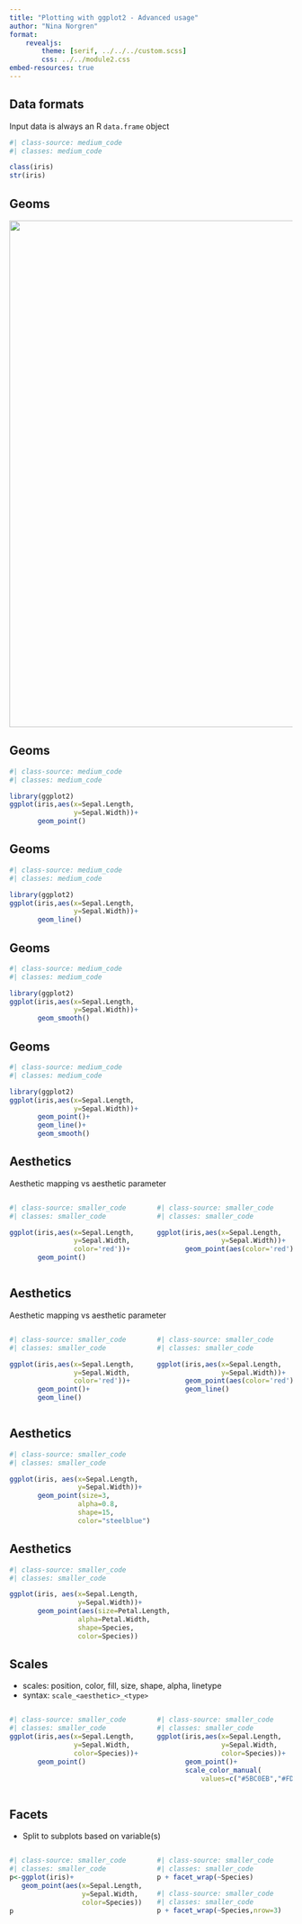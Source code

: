 ```yaml
---
title: "Plotting with ggplot2 - Advanced usage"
author: "Nina Norgren"
format: 
    revealjs:
        theme: [serif, ../../../custom.scss]
        css: ../../module2.css
embed-resources: true
---
```


## Data formats 

Input data is always an R `data.frame` object 

```r
#| class-source: medium_code
#| classes: medium_code

class(iris)
str(iris)
```

## Geoms 

![](img/geoms.PNG){width=900}


## Geoms 

```r
#| class-source: medium_code
#| classes: medium_code

library(ggplot2)
ggplot(iris,aes(x=Sepal.Length,
                y=Sepal.Width))+
       geom_point()
```

## Geoms 

```r
#| class-source: medium_code
#| classes: medium_code

library(ggplot2)
ggplot(iris,aes(x=Sepal.Length,
                y=Sepal.Width))+
       geom_line()
```

## Geoms 

```r
#| class-source: medium_code
#| classes: medium_code

library(ggplot2)
ggplot(iris,aes(x=Sepal.Length,
                y=Sepal.Width))+
       geom_smooth()
```

## Geoms 

```r
#| class-source: medium_code
#| classes: medium_code

library(ggplot2)
ggplot(iris,aes(x=Sepal.Length,
                y=Sepal.Width))+
       geom_point()+
       geom_line()+
       geom_smooth()
```

## Aesthetics 

Aesthetic mapping vs aesthetic parameter 

::: {.columns}

::: {.column width="50%"}
```r
#| class-source: smaller_code
#| classes: smaller_code

ggplot(iris,aes(x=Sepal.Length,
                y=Sepal.Width,
                color='red'))+
       geom_point()
```
::: 

::: {.column width="50%"}
```r
#| class-source: smaller_code
#| classes: smaller_code

ggplot(iris,aes(x=Sepal.Length,
                y=Sepal.Width))+
       geom_point(aes(color='red'))
```
:::

:::

## Aesthetics 

Aesthetic mapping vs aesthetic parameter 

::: {.columns}

::: {.column width="50%"}
```r
#| class-source: smaller_code
#| classes: smaller_code

ggplot(iris,aes(x=Sepal.Length,
                y=Sepal.Width,
                color='red'))+
       geom_point()+
       geom_line()
```
::: 

::: {.column width="50%"}
```r
#| class-source: smaller_code
#| classes: smaller_code

ggplot(iris,aes(x=Sepal.Length,
                y=Sepal.Width))+
       geom_point(aes(color='red'))+
       geom_line()
```
:::

:::

## Aesthetics
```r
#| class-source: smaller_code
#| classes: smaller_code

ggplot(iris, aes(x=Sepal.Length,
                 y=Sepal.Width))+
       geom_point(size=3,
                 alpha=0.8,
                 shape=15,
                 color="steelblue")
```

## Aesthetics
```r
#| class-source: smaller_code
#| classes: smaller_code

ggplot(iris, aes(x=Sepal.Length,
                 y=Sepal.Width))+
       geom_point(aes(size=Petal.Length,
                 alpha=Petal.Width,
                 shape=Species,
                 color=Species))
```

## Scales 

* scales: position, color, fill, size, shape, alpha, linetype
* syntax: `scale_<aesthetic>_<type>`

::: {.columns}

::: {.column width="50%"}
```r
#| class-source: smaller_code
#| classes: smaller_code
ggplot(iris,aes(x=Sepal.Length,
                y=Sepal.Width,
                color=Species))+
       geom_point()
```
::: 


::: {.column width="50%"}
```r
#| class-source: smaller_code
#| classes: smaller_code
ggplot(iris,aes(x=Sepal.Length,
                y=Sepal.Width,
                color=Species))+
       geom_point()+
       scale_color_manual(
           values=c("#5BC0EB","#FDE74C","#9BC53D"))
```
:::

::: 


## Facets

* Split to subplots based on variable(s)

::: {.columns}

::: {.column width="50%"}
```r
#| class-source: smaller_code
#| classes: smaller_code
p<-ggplot(iris)+
   geom_point(aes(x=Sepal.Length,
                  y=Sepal.Width,
                  color=Species))
p
```
:::

::: {.column width="50%"}
```r
#| class-source: smaller_code
#| classes: smaller_code
p + facet_wrap(~Species)
```

```r
#| class-source: smaller_code
#| classes: smaller_code
p + facet_wrap(~Species,nrow=3)
```
:::

:::

